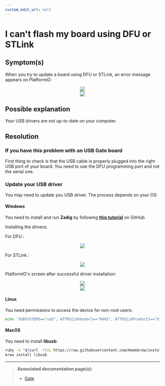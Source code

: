 ```yaml
---
custom_edit_url: null
---
```



# I can't flash my board using DFU or STLink

## Symptom(s)

When you try to update a board using DFU or STLink, an error message appears on PlatformiO:

<div align="center">
  <Image src="/assets/images/faq/pio-dfu-error-screen.png" />
</div>

<div align="center">
  <Image src="/assets/images/faq/pio-dfu-error-screen-zoomed.png" />
</div>

## Possible explanation

Your USB drivers are not up-to-date on your computer.

## Resolution

### If you have this problem with an USB Gate board

First thing to check is that the USB cable is properly plugged into the right USB port of your board. You need to use the DFU programming port and not the serial one.

### Update your USB driver

You may need to update you USB driver. The process depends on your OS:

#### Windows

You need to install and run **Zadig** by following <a href="https://github.com/profezzorn/ProffieOS/wiki/zadig" target="blank_">**this tutorial**</a> on GitHub.

Installing the drivers:

For DFU :

<div align="center">
  <Image src="/assets/images/faq/zadig-installing-drivers.png" />
</div>

For STLink :

<div align="center">
  <Image src="/assets/images/faq/zadig-installing-drivers_stlink.png" />
</div>

PlatformIO's screen after successful driver installation:

<div align="center">
  <Image src="/assets/images/faq/pio-dfu-success-screen.png" />
</div>

<div align="center">
  <Image src="/assets/images/faq/pio-dfu-success-screen-zoomed.png" />
</div>

#### Linux

You need permissions to access the device for non-root users:

```bash
echo 'SUBSYSTEMS=="usb", ATTRS{idVendor}=="0483", ATTRS{idProduct}=="df11", GROUP="plugdev", MODE="0666"' > /etc/udev/rules.d/60-luos.rules
```

#### MacOS

You need to install **libusb**:

```bash
ruby -e "$(curl -fsSL https://raw.githubusercontent.com/Homebrew/install/master/install)" < /dev/null 2> /dev/null
brew install libusb
```

---

> **Associated documentation page(s):**
>
> - [Gate](/documentation/tools/gate)
